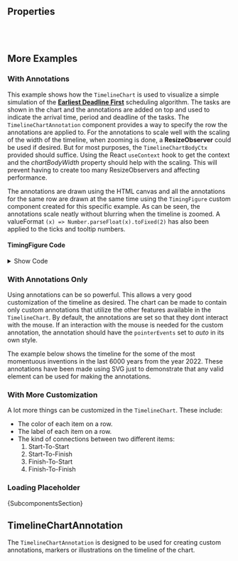 
<Meta of={ComponentStories} />

<DocsHeader />

<Canvas of={ComponentStories.Default} />

## Properties

<ControlsWithNote of={ComponentStories.Default} />

<br />
<br />

## More Examples

### With Annotations

This example shows how the `TimelineChart` is used to visualize a simple simulation of the
[<b>Earliest Deadline First</b>](https://en.wikipedia.org/wiki/Earliest_deadline_first_scheduling) scheduling
algorithm. The tasks are shown in the chart and the annotations are added on top and used to indicate the
arrival time, period and deadline of the tasks. The `TimelineChartAnnotation` component provides a way to specify the row
the annotations are applied to. For the annotations to scale well with the scaling of the width of the timeline, when
zooming is done, a **ResizeObserver** could be used if desired. But for most purposes, the `TimelineChartBodyCtx` provided
should suffice. Using the React `useContext` hook to get the context and the _chartBodyWidth_ property should help with
the scaling. This will prevent having to create too many ResizeObservers and affecting performance.

The annotations are drawn using the HTML canvas and all the annotations for the same row are drawn at the same time using
the `TimingFigure` custom component created for this specific example. As can be seen, the annotations scale neatly without
blurring when the timeline is zoomed. A valueFormat `(x) => Number.parseFloat(x).toFixed(2)` has also been applied to the
ticks and tooltip numbers.

<Canvas of={ComponentStories.WithAnnotations} />

#### TimingFigure Code

<details>

<summary>Show Code</summary>

```jsx
export const TimingFigure = ({ arrival, period, deadline, totalDuration }) => {
  const ref = useRef();
  const verticalSpacing = 2;
  const halfArrowWidth = 4;
  const chartBodyCtx = useContext(TimelineChartBodyCtx);

  useEffect(() => {
    const canvas = ref.current;
    const ctx = canvas.getContext('2d');

    // Set the canvas dimensions to avoid blurring
    canvas.width = canvas.getBoundingClientRect().width;
    canvas.height = canvas.getBoundingClientRect().height;

    const width = canvas.width;
    const height = canvas.height;
    const one5thHeight = height / 5;
    const four5thHeight = 4 * one5thHeight;

    const interval = (period / totalDuration) * width;
    const arrivalOffset = (arrival / totalDuration) * width;
    const deadlineOffset = (deadline / totalDuration) * width;

    ctx.beginPath();
    ctx.lineWidth = 1;
    ctx.strokeStyle = getComputedStyle(document.documentElement).getPropertyValue('--sapTextColor');

    // Draw the up-pointing arrows for the arrival
    for (let i = 0; i * interval + arrivalOffset < width; i++) {
      const offset = i * interval + arrivalOffset;
      ctx.moveTo(offset, verticalSpacing);
      ctx.lineTo(offset, height - verticalSpacing);
      ctx.moveTo(offset, verticalSpacing);
      ctx.lineTo(offset - halfArrowWidth, one5thHeight);
      ctx.moveTo(offset, verticalSpacing);
      ctx.lineTo(offset + halfArrowWidth, one5thHeight);
    }

    // Draw the down-pointing arrows for the deadline
    for (let i = 0; i * interval + arrivalOffset + deadlineOffset < width; i++) {
      const offset = i * interval + arrivalOffset + deadlineOffset;
      ctx.moveTo(offset, verticalSpacing);
      ctx.lineTo(offset, height - verticalSpacing);
      ctx.lineTo(offset - halfArrowWidth, four5thHeight);
      ctx.moveTo(offset, height - verticalSpacing);
      ctx.lineTo(offset + halfArrowWidth, four5thHeight);
    }

    ctx.stroke();
  });

  return <canvas ref={ref} style={{ width: chartBodyCtx.chartBodyWidth, height: '100%' }}></canvas>;
};
```

</details>

### With Annotations Only

Using annotations can be so powerful. This allows a very good customization of the timeline as desired. The
chart can be made to contain only custom annotations that utilize the other features available in the
`TimelineChart`. By default, the annotations are set so that they dont interact with the mouse. If an
interaction with the mouse is needed for the custom annotation, the annotation should have the
`pointerEvents` set to _auto_ in its own style.

The example below shows the timeline for the some of the most momentuous inventions in the
last 6000 years from the year 2022. These annotations have been made using SVG just to
demonstrate that any valid element can be used for making the annotations.

<Canvas of={ComponentStories.WithAnnotationsOnly} />

### With More Customization

A lot more things can be customized in the `TimelineChart`. These include:

- The color of each item on a row.
- The label of each item on a row.
- The kind of connections between two different items:
  1. Start-To-Start
  2. Start-To-Finish
  3. Finish-To-Start
  4. Finish-To-Finish

<Canvas of={ComponentStories.WithMoreCustomization} />

### Loading Placeholder

<Canvas of={ComponentStories.LoadingPlaceholder} />

<Markdown>{SubcomponentsSection}</Markdown>

## TimelineChartAnnotation

The `TimelineChartAnnotation` is designed to be used for creating custom annotations, markers
or illustrations on the timeline of the chart.

<ArgTypes of={TimelineChartAnnotation} />

<Footer />
